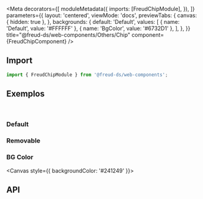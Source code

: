 
<Meta
  decorators={[
    moduleMetadata({
      imports: [FreudChipModule],
    }),
  ]}
  parameters={{
    layout: 'centered',
    viewMode: 'docs',
    previewTabs: {
      canvas: { hidden: true },
    },
    backgrounds: {
      default: 'Default',
      values: [
        { name: 'Default', value: '#FFFFFF' },
        { name: 'BgColor', value: '#6732D1' },
      ],
    },
  }}
  title="@freud-ds/web-components/Others/Chip"
  component={FreudChipComponent}
/>

<FreudHeaderComponent
  title="Chip"
  description="Chip representa entidades usando rótulos."
/>

## <a id="importing"></a>Import

```ts
import { FreudChipModule } from '@freud-ds/web-components';
```

## <a id="exemplos"></a>Exemplos

<br />

### Default

<Canvas>
  <Story story={Default} />
</Canvas>

### Removable

<Canvas>
  <Story story={Removable} />
</Canvas>

### BG Color

<Canvas style={{ backgroundColor: '#241249' }}>
  <Story story={BGColor} />
</Canvas>

## <a id="api"></a>API

<ArgTypes of={FreudChipComponent} />
